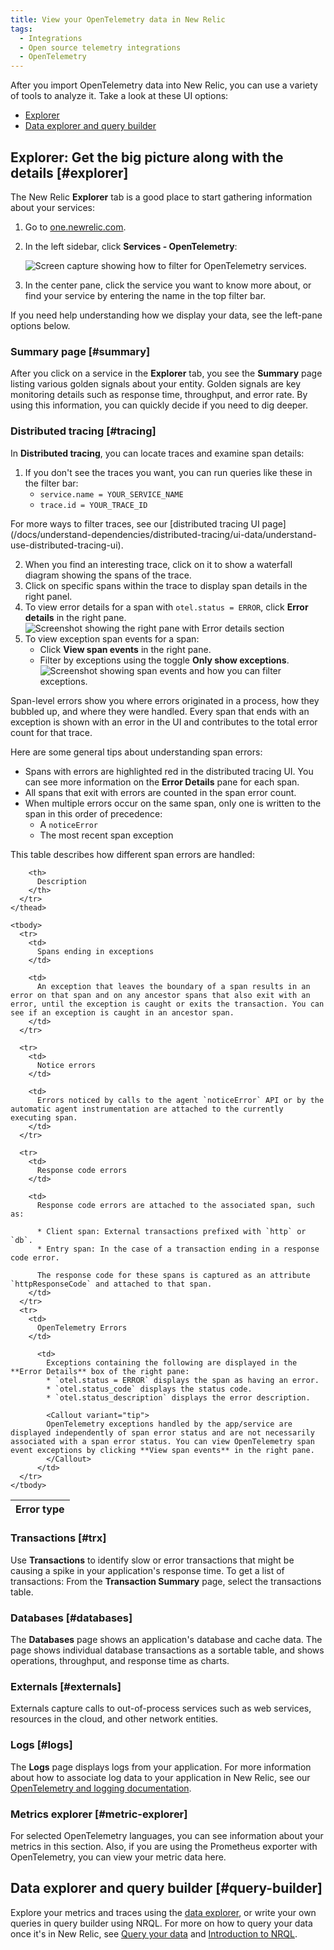 ```yaml
---
title: View your OpenTelemetry data in New Relic
tags:
  - Integrations
  - Open source telemetry integrations
  - OpenTelemetry
---
```


After you import OpenTelemetry data into New Relic, you can use a variety of tools to analyze it. Take a look at these UI options:

* [Explorer](#explorer)
* [Data explorer and query builder](#query-builder)

## Explorer: Get the big picture along with the details [#explorer]

The New Relic **Explorer** tab is a good place to start gathering information about your services: 

1. Go to [one.newrelic.com](https://one.newrelic.com).
2. In the left sidebar, click **Services - OpenTelemetry**:

    ![Screen capture showing how to filter for OpenTelemetry services.](./images/explorer_otel_services.png "Filter for OpenTelemetry to see only those entities.")

3. In the center pane, click the service you want to know more about, or find your service by entering the name in the top filter bar.

If you need help understanding how we display your data, see the left-pane options below.

### Summary page [#summary]

After you click on a service in the **Explorer** tab, you see the **Summary** page listing various golden signals about your entity. Golden signals are key monitoring details such as response time, throughput, and error rate. By using this information, you can quickly decide if you need to dig deeper.

### Distributed tracing [#tracing]

In **Distributed tracing**, you can locate traces and examine span details:

1. If you don't see the traces you want, you can run queries like these in the filter bar:
    * `service.name = YOUR_SERVICE_NAME`
    * `trace.id = YOUR_TRACE_ID`

<Callout variant="tip">
For more ways to filter traces, see our [distributed tracing UI page](/docs/understand-dependencies/distributed-tracing/ui-data/understand-use-distributed-tracing-ui).
</Callout>

2. When you find an interesting trace, click on it to show a waterfall diagram showing the spans of the trace. 
3. Click on specific spans within the trace to display span details in the right panel.
4. To view error details for a span with `otel.status = ERROR`, click **Error details** in the right pane.
![Screenshot showing the right pane with Error details section](./images/error-details.png)
5. To view exception span events for a span:  
    * Click **View span events** in the right pane.
    * Filter by exceptions using the toggle **Only show exceptions**.
    ![Screenshot showing span events and how you can filter exceptions.](./images/span-events-exceptions.png)

Span-level errors show you where errors originated in a process, how they bubbled up, and where they were handled. Every span that ends with an exception is shown with an error in the UI and contributes to the total error count for that trace.

Here are some general tips about understanding span errors:

* Spans with errors are highlighted red in the distributed tracing UI. You can see more information on the **Error Details** pane for each span.
* All spans that exit with errors are counted in the span error count.
* When multiple errors occur on the same span, only one is written to the span in this order of precedence:
  * A `noticeError`
  * The most recent span exception

This table describes how different span errors are handled:

  <table>
    <thead>
      <tr>
        <th style={{ width: "200px" }}>
          Error type
        </th>

        <th>
          Description
        </th>
      </tr>
    </thead>

    <tbody>
      <tr>
        <td>
          Spans ending in exceptions
        </td>

        <td>
          An exception that leaves the boundary of a span results in an error on that span and on any ancestor spans that also exit with an error, until the exception is caught or exits the transaction. You can see if an exception is caught in an ancestor span.
        </td>
      </tr>

      <tr>
        <td>
          Notice errors
        </td>

        <td>
          Errors noticed by calls to the agent `noticeError` API or by the automatic agent instrumentation are attached to the currently executing span.
        </td>
      </tr>

      <tr>
        <td>
          Response code errors
        </td>

        <td>
          Response code errors are attached to the associated span, such as:

          * Client span: External transactions prefixed with `http` or `db`.
          * Entry span: In the case of a transaction ending in a response code error.

          The response code for these spans is captured as an attribute `httpResponseCode` and attached to that span.
        </td>
      </tr>
      <tr>
        <td>
          OpenTelemetry Errors
        </td>

          <td>
            Exceptions containing the following are displayed in the **Error Details** box of the right pane: 
            * `otel.status = ERROR` displays the span as having an error.
            * `otel.status_code` displays the status code.
            * `otel.status_description` displays the error description.
            
            <Callout variant="tip">
            OpenTelemetry exceptions handled by the app/service are displayed independently of span error status and are not necessarily associated with a span error status. You can view OpenTelemetry span event exceptions by clicking **View span events** in the right pane.
            </Callout>
          </td>
      </tr>
    </tbody>
</table>

### Transactions [#trx]

Use **Transactions** to identify slow or error transactions that might be causing a spike in your application's response time. To get a list of transactions: From the **Transaction Summary** page, select the transactions table.

### Databases [#databases]

The **Databases** page shows an application's database and cache data. The page shows individual database transactions as a sortable table, and shows operations, throughput, and response time as charts.

### Externals [#externals]

Externals capture calls to out-of-process services such as web services, resources in the cloud, and other network entities.

### Logs [#logs]

The **Logs** page displays logs from your application. For more information about how to associate log data to your application in New Relic, see our [OpenTelemetry and logging documentation](/docs/integrations/open-source-telemetry-integrations/opentelemetry/opentelemetry-logs).

### Metrics explorer [#metric-explorer]

For selected OpenTelemetry languages, you can see information about your metrics in this section. Also, if you are using the Prometheus exporter with OpenTelemetry, you can view your metric data here.

## Data explorer and query builder [#query-builder]

Explore your metrics and traces using the [data explorer](/docs/query-your-data/explore-query-data/data-explorer/introduction-data-explorer), or write your own queries in query builder using NRQL. For more on how to query your data once it's in New Relic, see [Query your data](/docs/query-your-data/explore-query-data/explore-data/introduction-querying-new-relic-data) and [Introduction to NRQL](/docs/query-your-data/nrql-new-relic-query-language/get-started/introduction-nrql-new-relics-query-language).

